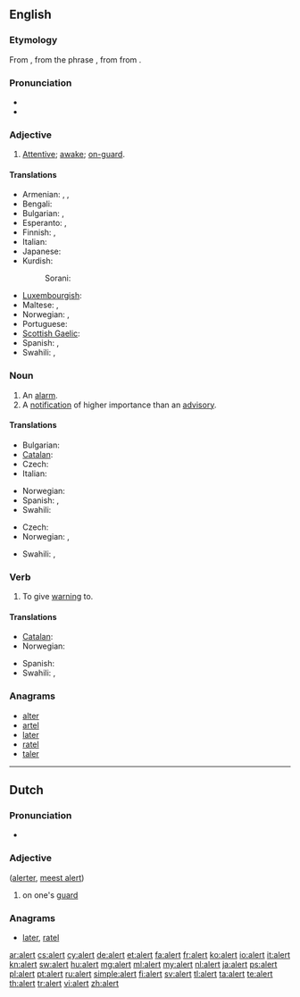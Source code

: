 ==English==

===Etymology===
From {{etyl|fr}} {{term|alerte||alert|lang=fr}}, from the phrase {{term|à l'erte||on the watch|lang=fr}}, from {{etyl|it}} {{term|all'erta||to the height|lang=it}} from {{term|erta||lookout, tower|lang=it}}.

===Pronunciation===
* {{audio|en-us-alert.ogg|Audio (US)}}
* {{rhymes|ɜː(r)t}}

===Adjective===
{{en-adj}}

# [[attentive|Attentive]]; [[awake]]; [[on-guard]].

====Translations====
{{trans-top|attentive}}
* Armenian: {{t-|hy|զգաստ|tr=zgast}}, {{t+|hy|արթուն|tr=art’un}}, {{t-|hy|զգոն|tr=zgon}}
* Bengali: {{t-|bn|সতর্ক|tr=sôtôrkô|sc=Beng|xs=Bengali}}
* Bulgarian: {{t|bg|бдителен}}, {{t+|bg|внимателен}}
* Esperanto: {{t-|eo|vigla|xs=Esperanto}}, {{t-|eo|mallaca|xs=Esperanto}}
* Finnish: {{t-|fi|virkeä}}, {{t-|fi|pirteä}}
* Italian: {{t-|it|allerta}}
* Japanese: {{t|ja|機敏な|tr=kibin na}}
* Kurdish:
*: Sorani: {{t|ku|وریا|tr=wirya|sc=ku-Arab}}
{{trans-mid}}
* [[Luxembourgish]]: {{t|lb|aläert}}
* Maltese: {{t-|mt|attent|m|xs=Maltese}}, {{t-|mt|attenta|f|xs=Maltese}}
* Norwegian: {{t+|no|oppmerksom}}, {{t-|no|våken}}
* Portuguese: {{t+|pt|alerta}}
* [[Scottish Gaelic]]: {{t|gd|grad}}
* Spanish: {{t|es|alerto}}, {{t|es|vigilante}}
* Swahili: {{t+|sw|chonjo|xs=Swahili}}, {{t+|sw|tahadhari|xs=Swahili}}
{{trans-bottom}}

===Noun===
{{en-noun}}

# An [[alarm]].
# A [[notification]] of higher importance than an [[advisory]].

====Translations====
{{trans-top|an alarm}}
* Bulgarian: {{t+|bg|тревога}}
* [[Catalan]]: {{t|ca|alerta|f}}
* Czech: {{t|cs|výstraha|f}}
* Italian: {{t+|it|allarme|m}}
{{trans-mid}}
* Norwegian: {{t+|no|alarm|m}}
* Spanish: {{t|es|alerta|f}}, {{t|es|alarma|f}}
* Swahili: {{t+|sw|tahadhari|xs=Swahili}}
{{trans-bottom}}

{{trans-top|a notification}}
* Czech: {{t-|cs|upozornění|n}}
* Norwegian: {{t+|no|advarsel|m}}, {{t+|no|varsel|n}}
{{trans-mid}}
* Swahili: {{t+|sw|chonjo|xs=Swahili}}, {{t+|sw|tahadhari|xs=Swahili}}
{{trans-bottom}}

===Verb===
{{en-verb}}

# To give [[warning]] to.

====Translations====
{{trans-top|to give warning to}}
* [[Catalan]]: {{t|ca|alertar}}
* Norwegian: {{t+|no|varsle}}
{{trans-mid}}
* Spanish: {{t|es|alertar}}
* Swahili: {{t+|sw|chonjo|xs=Swahili}}, {{t+|sw|tahadhari|xs=Swahili}}
{{trans-bottom}}

===Anagrams===
* [[alter#English|alter]]
* [[artel#English|artel]]
* [[later#English|later]]
* [[ratel#English|ratel]]
* [[taler#English|taler]]

----

==Dutch==

===Pronunciation===
* {{audio|Nl-alert.ogg|audio}}

===Adjective===
{{infl|nl|adjective}} ([[alerter]], [[meest alert]])

# on one's [[guard]]

===Anagrams===
* [[later#Dutch|later]], [[ratel#Dutch|ratel]]

[[ar:alert]]
[[cs:alert]]
[[cy:alert]]
[[de:alert]]
[[et:alert]]
[[fa:alert]]
[[fr:alert]]
[[ko:alert]]
[[io:alert]]
[[it:alert]]
[[kn:alert]]
[[sw:alert]]
[[hu:alert]]
[[mg:alert]]
[[ml:alert]]
[[my:alert]]
[[nl:alert]]
[[ja:alert]]
[[ps:alert]]
[[pl:alert]]
[[pt:alert]]
[[ru:alert]]
[[simple:alert]]
[[fi:alert]]
[[sv:alert]]
[[tl:alert]]
[[ta:alert]]
[[te:alert]]
[[th:alert]]
[[tr:alert]]
[[vi:alert]]
[[zh:alert]]